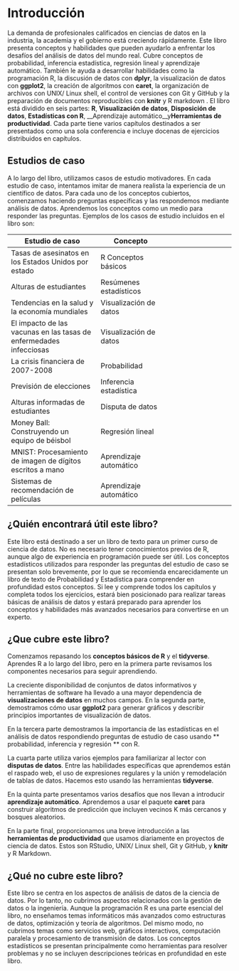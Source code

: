 # Introducción {-}

La demanda de profesionales calificados en ciencias de datos en la industria, la academia y el gobierno está creciendo rápidamente. Este libro presenta conceptos y habilidades que pueden ayudarlo a enfrentar los desafíos del análisis de datos del mundo real. Cubre conceptos de probabilidad, inferencia estadística, regresión lineal y aprendizaje automático. También le ayuda a desarrollar habilidades como la programación R, la discusión de datos con __dplyr__, la visualización de datos con __ggplot2__, la creación de algoritmos con __caret__, la organización de archivos con UNIX/ Linux shell, el control de versiones con Git y GitHub y la preparación de documentos reproducibles con __knitr__ y R markdown . El libro está dividido en seis partes: __R__, __Visualización de datos__, __Disposición de datos__, __Estadísticas con R__, __Aprendizaje automático__y__Herramientas de productividad__. Cada parte tiene varios capítulos destinados a ser presentados como una sola conferencia e incluye docenas de ejercicios distribuidos en capítulos.

## Estudios de caso {-}

A lo largo del libro, utilizamos casos de estudio motivadores. En cada estudio de caso, intentamos imitar de manera realista la experiencia de un científico de datos. Para cada uno de los conceptos cubiertos, comenzamos haciendo preguntas específicas y las respondemos mediante análisis de datos. Aprendemos los conceptos como un medio para responder las preguntas. Ejemplos de los casos de estudio incluidos en el libro son:

| Estudio de caso | Concepto |
| ---- | ---| --- |
| Tasas de asesinatos en los Estados Unidos por estado | R Conceptos básicos |
| Alturas de estudiantes | Resúmenes estadísticos |
| Tendencias en la salud y la economía mundiales | Visualización de datos |
| El impacto de las vacunas en las tasas de enfermedades infecciosas | Visualización de datos |
| La crisis financiera de 2007-2008 | Probabilidad |
| Previsión de elecciones | Inferencia estadística |
| Alturas informadas de estudiantes | Disputa de datos |
| Money Ball: Construyendo un equipo de béisbol | Regresión lineal |
| MNIST: Procesamiento de imagen de dígitos escritos a mano | Aprendizaje automático |
| Sistemas de recomendación de películas | Aprendizaje automático |

## ¿Quién encontrará útil este libro? {-}

Este libro está destinado a ser un libro de texto para un primer curso de ciencia de datos. No es necesario tener conocimientos previos de R, aunque algo de experiencia en programación puede ser útil. Los conceptos estadísticos utilizados para responder las preguntas del estudio de caso se presentan solo brevemente, por lo que se recomienda encarecidamente un libro de texto de Probabilidad y Estadística para comprender en profundidad estos conceptos. Si lee y comprende todos los capítulos y completa todos los ejercicios, estará bien posicionado para realizar tareas básicas de análisis de datos y estará preparado para aprender los conceptos y habilidades más avanzados necesarios para convertirse en un experto.

## ¿Que cubre este libro? {-}

Comenzamos repasando los **conceptos básicos de R** y el __tidyverse__. Aprendes R a lo largo del libro, pero en la primera parte revisamos los componentes necesarios para seguir aprendiendo.

La creciente disponibilidad de conjuntos de datos informativos y herramientas de software ha llevado a una mayor dependencia de **visualizaciones de datos** en muchos campos. En la segunda parte, demostramos cómo usar __ggplot2__ para generar gráficos y describir principios importantes de visualización de datos.

En la tercera parte demostramos la importancia de las estadísticas en el análisis de datos respondiendo preguntas de estudio de caso usando ** probabilidad, inferencia y regresión ** con R.

La cuarta parte utiliza varios ejemplos para familiarizar al lector con **disputas de datos**. Entre las habilidades específicas que aprendemos están el raspado web, el uso de expresiones regulares y la unión y remodelación de tablas de datos. Hacemos esto usando las herramientas __tidyverse__.

En la quinta parte presentamos varios desafíos que nos llevan a introducir **aprendizaje automático**. Aprendemos a usar el paquete __caret__ para construir algoritmos de predicción que incluyen vecinos K más cercanos y bosques aleatorios.

En la parte final, proporcionamos una breve introducción a las **herramientas de productividad** que usamos diariamente en proyectos de ciencia de datos. Estos son RStudio, UNIX/ Linux shell, Git y GitHub, y __knitr__ y R Markdown.

## ¿Qué no cubre este libro? {-}

Este libro se centra en los aspectos de análisis de datos de la ciencia de datos. Por lo tanto, no cubrimos aspectos relacionados con la gestión de datos o la ingeniería. Aunque la programación R es una parte esencial del libro, no enseñamos temas informáticos más avanzados como estructuras de datos, optimización y teoría de algoritmos. Del mismo modo, no cubrimos temas como servicios web, gráficos interactivos, computación paralela y procesamiento de transmisión de datos. Los conceptos estadísticos se presentan principalmente como herramientas para resolver problemas y no se incluyen descripciones teóricas en profundidad en este libro.




